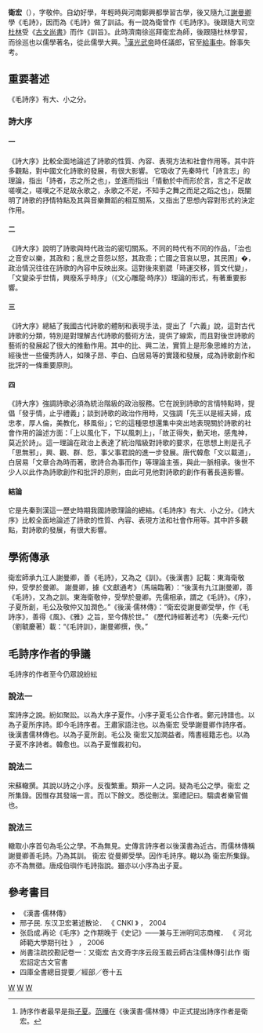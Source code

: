 '''衛宏'''（{{bd|?||?||}}），字敬仲。自幼好學，年輕時與河南鄭興都學習古學，後又隨九江[[謝曼卿|謝曼卿]]學《毛詩》，因而為《毛詩》做了訓詁。有一說為衛曾作《毛詩序》。後跟隨大司空[[杜林_(東漢)|杜林]]受《[[古文尚書|古文尚書]]》而作《訓旨》。此時濟南徐巡拜衛宏為師，後跟隨杜林學習，而徐巡也以儒學著名，從此儒學大興。<ref>詩序作者最早是指[[子夏|子夏]]。[[范曄|范曄]]在《後漢書·儒林傳》中正式提出詩序作者是衛宏。</ref>[[漢光武帝|漢光武帝]]時任議郎，官至[[給事中|給事中]]。餘事失考。

==重要著述==

《毛詩序》有大、小之分。
===詩大序===
====一====
《詩大序》比較全面地論述了詩歌的性質、內容、表現方法和社會作用等。其中許多觀點，對中國文化詩歌的發展，有很大影響。
它吸收了先秦時代「詩言志」的理論，指出「詩者，志之所之也」，並進而指出「情動於中而形於言，言之不足故嗟嘆之，嗟嘆之不足故永歌之，永歌之不足，不知手之舞之而足之蹈之也」，既闡明了詩歌的抒情特點及其與音樂舞蹈的相互關系，又指出了思想內容對形式的決定作用。
====二====
《詩大序》說明了詩歌與時代政治的密切關系。不同的時代有不同的作品，「治也之音安以樂，其政和；亂世之音怨以怒，其政乖；亡國之音哀以思，其民困」�，政治情況往往在詩歌的內容中反映出來。這對後來劉勰「時運交移，質文代變」，「文變染乎世情，興廢系乎時序」（《文心雕龍·時序》）理論的形式，有著重要影響。
====三====
《詩大序》總結了我國古代詩歌的體制和表現手法，提出了「六義」說，這對古代詩歌的分類，特別是對理解古代詩歌的藝術方法，提供了線索，而且對後世詩歌的藝術的發展起了很大的推動作用。其中的比、興二法，實質上是形象思維的方法，經後世一些優秀詩人，如陳子昂、李白、白居易等的實踐和發展，成為詩歌創作和批評的一條重要原則。
====四====
《詩大序》強調詩歌必須為統治階級的政治服務。它在說到詩歌的言情特點時，提倡「發乎情，止乎禮義」；談到詩歌的政治作用時，又強調「先王以是經夫婦，成忠孝，厚人倫，美教化，移風俗」；它的這種思想還集中突出地表現關於詩歌的社會作用的論述方面：「上以風化下，下以風刺上」，「故正得失，動天地，感鬼神，莫近於詩」。這一理論在政治上表達了統治階級對詩歌的要求，在思想上則是孔子「思無邪」，興、觀、群、怨，事父事君說的進一步發展。唐代韓愈「文以載道」，白居易「文章合為時而著，歌詩合為事而作」等理論主張，與此一脈相承。後世不少人以此作為詩歌創作和批評的原則，由此可見他對詩歌的創作有著長遠影響。
====結論====
它是先秦到漢這一歷史時期我國詩歌理論的總結。《毛詩序》有大、小之分。《詩大序》比較全面地論述了詩歌的性質、內容、表現方法和社會作用等。其中許多觀點，對詩歌的發展，有很大影響。

==學術傳承==
衛宏師承九江人謝曼卿，善《毛詩》，又為之《訓》。《後漢書》記載：東海衛敬仲，受學於曼卿。
謝曼卿，據《文獻通考》（馬端臨著）：“後漢有九江謝曼卿，善《毛詩》，又為之訓。東海衛敬仲，受學於曼卿。先儒相承，謂之《毛詩》。《序》，子夏所創，毛公及敬仲又加潤色。”《後漢·儒林傳》：“衛宏從謝曼卿受學，作《毛詩序》，善得《風》、《雅》之旨，至今傳於世。”
《歷代詩經著述考》（先秦-元代）（劉毓慶著）載：“《毛詩訓》，謝曼卿撰，佚。”
==毛詩序作者的爭議==
毛詩序的作者至今仍眾說紛紜
===說法一===
案詩序之說。紛如聚訟。以為大序子夏作。小序子夏毛公合作者。鄭元詩譜也。以為子夏所序詩。即今毛詩序者。王肅家語注也。以為衞宏 受學謝曼卿作詩序者。後漢書儒林傳也。以為子夏所創。毛公及 衞宏又加潤益者。隋書經籍志也。以為子夏不序詩者。韓愈也。以為子夏惟裁初句。
===說法二===
宋蘇轍撰。其說以詩之小序。反復繁重。類非一人之詞。疑為毛公之學。衞宏 之所集錄。因惟存其發端一言。而以下餘文。悉從刪汰。案禮記曰。騶虞者樂官備也。
===說法三===
轍取小序首句為毛公之學。不為無見。史傳言詩序者以後漢書為近古。而儒林傳稱謝曼卿善毛詩。乃為其訓。 衞宏 從曼卿受學。因作毛詩序。轍以為 衞宏所集錄。亦不為無徵。唐成伯璵作毛詩指說。雖亦以小序為出子夏。

==參考書目==
* 《漢書·儒林傳》
*邢子民.    东汉卫宏著述散论． 《 CNKI 》 ， 2004
*张启成.再论《毛序》之作期晚于《史记》——兼与王洲明同志商榷． 《 河北師範大學期刊社 》 ， 2006
*尚書注疏挍勘記卷一：又衛宏 古文奇字序云段玉裁云師古注儒林傳引此作 衛宏詔定古文官書
*四庫全書總目提要／經部／卷十五
[[Category:東漢政治人物|W]]
[[Category:郯城人|W]]
[[Category:衛姓|W]]